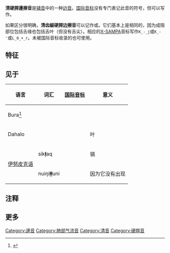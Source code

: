 {{NoteTA
|1=腭
}}
{{infobox IPA
|above=清硬腭邊擦音
|ipa symbol=ʎ̝̊
|decimal1=654
|decimal2=805
|decimal3=724}}

'''清硬腭邊擦音'''是[[辅音|辅音]]中的一种[[边音|边音]]。[[国际音标|国际音标]]没有专门表记此音的符号，但可以写作{{angbr IPA|ʎ̝̊}}。

如果区分很明确，'''清齿龈硬腭边擦音'''可以记作{{angbr IPA|ɬ̠ʲ}}或{{angbr IPA|ʎ̝̊˖}}。它们基本上是相同的，因为成阻部位包括舌缘也包括舌叶（但没有舌尖）。相应的[[X-SAMPA|X-SAMPA]]音标写作<code>K_-_j</code>或<code>K_-'</code>或<code>L_0_+_r</code>。未被国际音标收录的{{angbr IPA|ȴ̊˔}}也可使用。

==特征==
{{fricative}}
{{palatal}}
{{voiceless short}}
{{oral}}
{{lateral}}
{{pulmonic}}

==见于==
{| class="wikitable"
!colspan=2| 语言
! 词汇
! [[国际音标|国际音标]]
! 意义
! 注释
|-
|colspan=2| Bura<ref name="gr">{{Harvcoltxt|Grønnum|2005|pp=154–155}}</ref>
|
|
|
|和{{IPAblink|ɬ}}{{IPAblink|ɮ}}对立。<ref name="gr"/>
|-
|colspan=2|Dahalo
|colspan=2 align=center| {{IPA|[ʎ̝̊aːbu]}}
| 叶
| 和{{IPAblink|ɬ}}{{IPA|[ɬʷ]}}对立
|-
| rowspan=2 colspan=2 | [[伊努皮克语|伊努皮克语]]{{sfn|MacLean|1980|p=XX}}
|sik'''ł̣'''aq
| {{IPA|[sikʎ̝̊˖ɑq]}}
|镐
| rowspan=2 |齿龈硬腭音；{{sfn|MacLean|1980|p=XX}}也被描述为近音{{IPAblink|ʎ̥˖}}。{{sfn|Kaplan|1981|p=29}} 和清近音{{IPAslink|ɬ}}、浊音{{IPAslink|ʎ}}{{IPAslink|l}}对立。
|-
| nuiŋi'''ł̣ł̣'''uni
| {{IPA|[nuiŋiʎ̝̊˖ʎ̝̊˖uni]}}
| 因为它没有出现
|}

==注释==
{{reflist}}

==更多==
{{IPA navigation}}

[[Category:邊音|Category:邊音]]
[[Category:肺部气流音|Category:肺部气流音]]
[[Category:清音|Category:清音]]
[[Category:硬腭音|Category:硬腭音]]